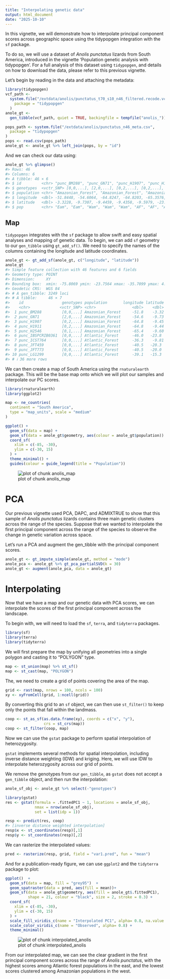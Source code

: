 ```yaml
---
title: "Interpolating genetic data"
output: html_document
date: "2025-10-10"
---
```




In this vignette, we will demonstrate how to interpolate principal component scores
across geographic space using the tidypopgen integration with the `sf` package.

To do so, we will use a dataset of *Anolis punctatus* lizards from South America,
introduced in the vignette 'Population genetic analysis with tidypopgen'. For a full analysis of this dataset using `tidypopgen`, and details on how to download the data, please refer to this previous vignette.

Let's begin by reading in the data and attaching the metadata:


``` r
library(tidypopgen)
vcf_path <-
  system.file("/extdata/anolis/punctatus_t70_s10_n46_filtered.recode.vcf.gz",
    package = "tidypopgen"
  )
anole_gt <-
  gen_tibble(vcf_path, quiet = TRUE, backingfile = tempfile("anolis_"))

pops_path <- system.file("/extdata/anolis/punctatus_n46_meta.csv",
  package = "tidypopgen"
)
pops <- read.csv(pops_path)
anole_gt <- anole_gt %>% left_join(pops, by = "id")
```

And we can check our data using:


``` r
anole_gt %>% glimpse()
#> Rows: 46
#> Columns: 6
#> A tibble: 46 × 6
#> $ id         <chr> "punc_BM288", "punc_GN71", "punc_H1907", "punc_H1911", "punc_H2546", "punc_IBSPCRIB036…
#> $ genotypes  <vctr_SNP> [0,0,...], [2,0,...], [0,2,...], [0,2,...], [0,1,...], [0,0,...], [0,0,...], [0,0…
#> $ population <chr> "Amazonian_Forest", "Amazonian_Forest", "Amazonian_Forest", "Amazonian_Forest", "Amazo…
#> $ longitude  <dbl> -51.8448, -54.6064, -64.8247, -64.8203, -65.3576, -46.0247, -36.2838, -40.5219, -40.52…
#> $ latitude   <dbl> -3.3228, -9.7307, -9.4459, -9.4358, -9.5979, -23.7564, -9.8092, -20.2811, -19.9600, -1…
#> $ pop        <chr> "Eam", "Eam", "Wam", "Wam", "Wam", "AF", "AF", "AF", "AF", "AF", "Wam", "Wam", "Eam", …
```

## Map

`tidypopgen` integrates with the `sf` package to allow swift and easy spatial analyses and mapping of genetic data. To begin, we can add `sf` geometry to our `gen_tibble` using `gt_add_sf()`. We need to specify the names of the columns containing the longitude and latitude coordinates.


``` r
anole_gt <- gt_add_sf(anole_gt, c("longitude", "latitude"))
anole_gt
#> Simple feature collection with 46 features and 6 fields
#> Geometry type: POINT
#> Dimension:     XY
#> Bounding box:  xmin: -75.8069 ymin: -23.7564 xmax: -35.7099 ymax: 4.4621
#> Geodetic CRS:  WGS 84
#> # A gen_tibble: 3249 loci
#> # A tibble:     46 × 7
#>    id                 genotypes population       longitude latitude pop              geometry
#>    <chr>             <vctr_SNP> <chr>                <dbl>    <dbl> <chr>         <POINT [°]>
#>  1 punc_BM288         [0,0,...] Amazonian_Forest     -51.8    -3.32 Eam    (-51.8448 -3.3228)
#>  2 punc_GN71          [2,0,...] Amazonian_Forest     -54.6    -9.73 Eam    (-54.6064 -9.7307)
#>  3 punc_H1907         [0,2,...] Amazonian_Forest     -64.8    -9.45 Wam    (-64.8247 -9.4459)
#>  4 punc_H1911         [0,2,...] Amazonian_Forest     -64.8    -9.44 Wam    (-64.8203 -9.4358)
#>  5 punc_H2546         [0,1,...] Amazonian_Forest     -65.4    -9.60 Wam    (-65.3576 -9.5979)
#>  6 punc_IBSPCRIB0361  [0,0,...] Atlantic_Forest      -46.0   -23.8  AF    (-46.0247 -23.7564)
#>  7 punc_ICST764       [0,0,...] Atlantic_Forest      -36.3    -9.81 AF     (-36.2838 -9.8092)
#>  8 punc_JFT459        [0,0,...] Atlantic_Forest      -40.5   -20.3  AF    (-40.5219 -20.2811)
#>  9 punc_JFT773        [0,0,...] Atlantic_Forest      -40.5   -20.0  AF        (-40.52 -19.96)
#> 10 punc_LG1299        [0,0,...] Atlantic_Forest      -39.1   -15.3  AF    (-39.0694 -15.2696)
#> # ℹ 36 more rows
```

We can then create a map of South America using the
`rnaturalearth` package. This will be the base map onto which we will plot our samples and interpolate our PC scores.


``` r
library(rnaturalearth)
library(ggplot2)

map <- ne_countries(
  continent = "South America",
  type = "map_units", scale = "medium"
)

ggplot() +
  geom_sf(data = map) +
  geom_sf(data = anole_gt$geometry, aes(colour = anole_gt$population)) +
  coord_sf(
    xlim = c(-85, -30),
    ylim = c(-30, 15)
  ) +
  theme_minimal() +
  guides(colour = guide_legend(title = "Population"))
```

![plot of chunk anolis_map](./figure/interpolating/anolis_map-1.png)

# PCA

Our previous vignette used PCA, DAPC, and ADMIXTRUE to show that this sample of *Anolis punctatus* lizards contains three main genetic clusters across the range of the species. Suppose that we wanted to interpolate the first principal component across the range of the species to observe the change in genetic variation across space.

Let's run a PCA and augment the gen_tibble with the principal component scores.


``` r
anole_gt <- gt_impute_simple(anole_gt, method = "mode")
anole_pca <- anole_gt %>% gt_pca_partialSVD(k = 30)
anole_gt <- augment(anole_pca, data = anole_gt)
```

# Interpolating

Now that we have a map and our genetic data with PCA scores, we can interpolate the scores of the first principal component across the landscape.

To begin with, we will need to load the `sf`, `terra`, and `tidyterra` packages.


``` r
library(sf)
library(terra)
library(tidyterra)
```

We will first prepare the map by unifying all geometries into a single polygon and casting it to "POLYGON" type.


``` r
map <- st_union(map) %>% st_sf()
map <- st_cast(map, "POLYGON")
```

The, we need to create a grid of points covering the area of the map.


``` r
grid <- rast(map, nrows = 100, ncols = 100)
xy <- xyFromCell(grid, 1:ncell(grid))
```

By converting this grid to an `sf` object, we can then use `st_filter()` to keep only the points that fall within the landmass.


``` r
coop <- st_as_sf(as.data.frame(xy), coords = c("x", "y"),
                 crs = st_crs(map))
coop <- st_filter(coop, map)
```

Now we can use the `gstat` package to perform spatial interpolation of heterozygosity.

`gstat` implements several methods for spatial interpolation, including inverse distance weighting (IDW) and kriging. Here, we will use IDW to interpolate heterozygosity across our grid of points.

We remove the genotypes from our `gen_tibble`, as `gstat` does not accept a `gen_tibble` object, and then run the interpolation:


``` r
anole_sf_obj <- anole_gt %>% select(-"genotypes")

library(gstat)
res <- gstat(formula = .fittedPC1 ~ 1, locations = anole_sf_obj,
             nmax = nrow(anole_sf_obj),
             set = list(idp = 1))

resp <- predict(res, coop)
#> [inverse distance weighted interpolation]
resp$x <- st_coordinates(resp)[,1]
resp$y <- st_coordinates(resp)[,2]
```

We can rasterize the interpolated values:


``` r
pred <- rasterize(resp, grid, field = "var1.pred", fun = "mean")
```

And for a publication-ready figure, we can use `ggplot2` and the `tidyterra` package to plot:


``` r
ggplot()  +
  geom_sf(data = map, fill = "grey95")  +
  geom_spatraster(data = pred, aes(fill = mean))+
  geom_sf(data = anole_gt$geometry, aes(fill = anole_gt$.fittedPC1), 
          shape = 21, colour = "black", size = 2, stroke = 0.3) +
  coord_sf(
    xlim = c(-85, -30),
    ylim = c(-30, 15)
  ) +
  scale_fill_viridis_c(name = "Interpolated PC1", alpha= 0.8, na.value = NA) +
  scale_color_viridis_c(name = "Observed", alpha= 0.8) +
  theme_minimal()
```

![plot of chunk interpolated_anolis](./figure/interpolating/interpolated_anolis-1.png)

From our interpolated map, we can see the clear gradient in the first principal component scores across the range of *Anolis punctatus*, with the highest scores among Atlantic forest populations in the east, and the lowest scores clustered among Amazonian populations in the west.
